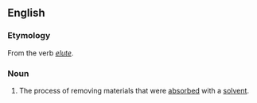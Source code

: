 ==English==

===Etymology===

From the verb ''[[elute]]''.

===Noun===
{{en-noun|-}}

# {{analytical chemistry}} The process of removing materials that were [[absorbed]] with a [[solvent]].